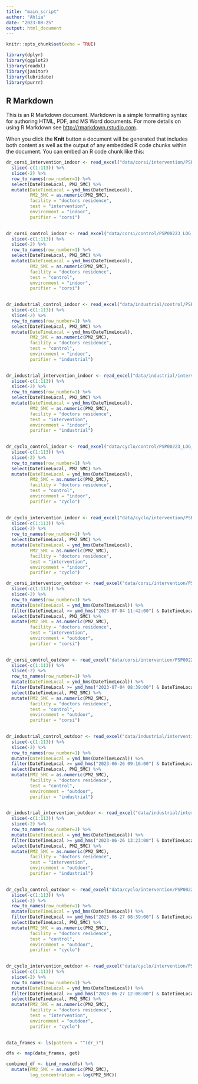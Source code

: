 ```yaml
---
title: "main_script"
author: "Ahlia"
date: "2023-08-25"
output: html_document
---
```


```r
knitr::opts_chunk$set(echo = TRUE)

library(dplyr)
library(ggplot2)
library(readxl)
library(janitor)
library(lubridate)
library(purrr)
```

## R Markdown

This is an R Markdown document. Markdown is a simple formatting syntax for authoring HTML, PDF, and MS Word documents. For more details on using R Markdown see <http://rmarkdown.rstudio.com>.

When you click the **Knit** button a document will be generated that includes both content as well as the output of any embedded R code chunks within the document. You can embed an R code chunk like this:

```r
dr_corsi_intervention_indoor <- read_excel("data/corsi/intervention/PSP00223_LOG_2023-07-04T18_46_33UTC_04_07_corsi_____----------.xls") %>%
  slice(-c(1:113)) %>%
  slice(-2) %>%
  row_to_names(row_number=1) %>%
  select(DateTimeLocal, PM2_5MC) %>%
  mutate(DateTimeLocal = ymd_hms(DateTimeLocal),
         PM2_5MC = as.numeric(PM2_5MC),
         facility = "doctors residence",
         test = "intervention",
         environment = "indoor",
         purifier = "corsi")
         
```
```r
dr_corsi_control_indoor <- read_excel("data/corsi/control/PSP00223_LOG_2023-07-04T15_24_07UTC_04_07_no_indoor_----------.xls") %>%
  slice(-c(1:113)) %>%
  slice(-2) %>%
  row_to_names(row_number=1) %>%
  select(DateTimeLocal, PM2_5MC) %>%
  mutate(DateTimeLocal = ymd_hms(DateTimeLocal),
         PM2_5MC = as.numeric(PM2_5MC),
         facility = "doctors residence",
         test = "control",
         environment = "indoor",
         purifier = "corsi")
         

```
```r
dr_industrial_control_indoor <- read_excel("data/industrial/control/PSP00223_LOG_2023-06-26T16_14_40UTC_---------------_----------.xls") %>%
  slice(-c(1:113)) %>%
  slice(-2) %>%
  row_to_names(row_number=1) %>%
  select(DateTimeLocal, PM2_5MC) %>%
  mutate(DateTimeLocal = ymd_hms(DateTimeLocal),
         PM2_5MC = as.numeric(PM2_5MC),
         facility = "doctors residence",
         test = "control",
         environment = "indoor",
         purifier = "industrial")
         

```
```r
dr_industrial_intervention_indoor <- read_excel("data/industrial/intervention/PSP00223_LOG_2023-06-26T20_21_20UTC_indoor_industri excel.xls") %>%
  slice(-c(1:113)) %>%
  slice(-2) %>%
  row_to_names(row_number=1) %>%
  select(DateTimeLocal, PM2_5MC) %>%
  mutate(DateTimeLocal = ymd_hms(DateTimeLocal),
         PM2_5MC = as.numeric(PM2_5MC),
         facility = "doctors residence",
         test = "intervention",
         environment = "indoor",
         purifier = "industrial")
         

```
```r
dr_cyclo_control_indoor <- read_excel("data/cyclo/control/PSP00223_LOG_2023-06-27T15_37_48UTC_27_6_indoor_no__----------.xls") %>%
  slice(-c(1:113)) %>%
  slice(-2) %>%
  row_to_names(row_number=1) %>%
  select(DateTimeLocal, PM2_5MC) %>%
  mutate(DateTimeLocal = ymd_hms(DateTimeLocal),
         PM2_5MC = as.numeric(PM2_5MC),
         facility = "doctors residence",
         test = "control",
         environment = "indoor",
         purifier = "cyclo")
         

```
```r
dr_cyclo_intervention_indoor <- read_excel("data/cyclo/intervention/PSP00223_LOG_2023-06-27T19_06_15UTC_27_06_cyclo_____----------.xls") %>%
  slice(-c(1:113)) %>%
  slice(-2) %>%
  row_to_names(row_number=1) %>%
  select(DateTimeLocal, PM2_5MC) %>%
  mutate(DateTimeLocal = ymd_hms(DateTimeLocal),
         PM2_5MC = as.numeric(PM2_5MC),
         facility = "doctors residence",
         test = "intervention",
         environment = "indoor",
         purifier = "cyclo")
```

```r
dr_corsi_intervention_outdoor <- read_excel("data/corsi/intervention/PSP00225_LOG_2023-07-04T15_37_41UTC_04_07_outdoor___----------.xls") %>%
  slice(-c(1:113)) %>%
  slice(-2) %>%
  row_to_names(row_number=1) %>%
  mutate(DateTimeLocal = ymd_hms(DateTimeLocal)) %>%
  filter(DateTimeLocal >= ymd_hms("2023-07-04 11:42:00") & DateTimeLocal <= ymd_hms("2023-07-04 15:24:00")) %>%
  select(DateTimeLocal, PM2_5MC) %>%
  mutate(PM2_5MC = as.numeric(PM2_5MC),
         facility = "doctors residence",
         test = "intervention",
         environment = "outdoor",
         purifier = "corsi")
         
```
```r
dr_corsi_control_outdoor <- read_excel("data/corsi/intervention/PSP00225_LOG_2023-07-04T15_37_41UTC_04_07_outdoor___----------.xls") %>%
  slice(-c(1:113)) %>%
  slice(-2) %>%
  row_to_names(row_number=1) %>%
  mutate(DateTimeLocal = ymd_hms(DateTimeLocal)) %>%
  filter(DateTimeLocal >= ymd_hms("2023-07-04 08:39:00") & DateTimeLocal <= ymd_hms("2023-07-04 11:41:00")) %>%
  select(DateTimeLocal, PM2_5MC) %>%
  mutate(PM2_5MC = as.numeric(PM2_5MC),
         facility = "doctors residence",
         test = "control",
         environment = "outdoor",
         purifier = "corsi")
         
```
```r
dr_industrial_control_outdoor <- read_excel("data/industrial/intervention/PSP00225_LOG_2023-06-26T16_24_16UTC_Outdoor_112_____----------.xls") %>%
  slice(-c(1:113)) %>%
  slice(-2) %>%
  row_to_names(row_number=1) %>%
  mutate(DateTimeLocal = ymd_hms(DateTimeLocal)) %>%
  filter(DateTimeLocal >= ymd_hms("2023-06-26 09:16:00") & DateTimeLocal <= ymd_hms("2023-06-26 13:13:00")) %>%
  select(DateTimeLocal, PM2_5MC) %>%
  mutate(PM2_5MC = as.numeric(PM2_5MC),
         facility = "doctors residence",
         test = "control",
         environment = "outdoor",
         purifier = "industrial")
         
```
```r
dr_industrial_intervention_outdoor <- read_excel("data/industrial/intervention/PSP00225_LOG_2023-06-26T16_24_16UTC_Outdoor_112_____----------.xls") %>%
  slice(-c(1:113)) %>%
  slice(-2) %>%
  row_to_names(row_number=1) %>%
  mutate(DateTimeLocal = ymd_hms(DateTimeLocal)) %>%
  filter(DateTimeLocal >= ymd_hms("2023-06-26 13:23:00") & DateTimeLocal <= ymd_hms("2023-06-26 15:32:00")) %>%
  select(DateTimeLocal, PM2_5MC) %>%
  mutate(PM2_5MC = as.numeric(PM2_5MC),
         facility = "doctors residence",
         test = "intervention",
         environment = "outdoor",
         purifier = "industrial")
         
```
```r
dr_cyclo_control_outdoor <- read_excel("data/cyclo/intervention/PSP00225_LOG_2023-06-27T15_42_50UTC_27_6_outdoor____----------.xls") %>%
  slice(-c(1:113)) %>%
  slice(-2) %>%
  row_to_names(row_number=1) %>%
  mutate(DateTimeLocal = ymd_hms(DateTimeLocal)) %>%
  filter(DateTimeLocal >= ymd_hms("2023-06-27 08:39:00") & DateTimeLocal <= ymd_hms("2023-06-27 11:38:00")) %>%
  select(DateTimeLocal, PM2_5MC) %>%
  mutate(PM2_5MC = as.numeric(PM2_5MC),
         facility = "doctors residence",
         test = "control",
         environment = "outdoor",
         purifier = "cyclo")
         
```
```r
dr_cyclo_intervention_outdoor <- read_excel("data/cyclo/intervention/PSP00225_LOG_2023-06-27T15_42_50UTC_27_6_outdoor____----------.xls") %>%
  slice(-c(1:113)) %>%
  slice(-2) %>%
  row_to_names(row_number=1) %>%
  mutate(DateTimeLocal = ymd_hms(DateTimeLocal)) %>%
  filter(DateTimeLocal >= ymd_hms("2023-06-27 12:08:00") & DateTimeLocal <= ymd_hms("2023-06-27 15:15:30")) %>%
  select(DateTimeLocal, PM2_5MC) %>%
  mutate(PM2_5MC = as.numeric(PM2_5MC),
         facility = "doctors residence",
         test = "intervention",
         environment = "outdoor",
         purifier = "cyclo")
         
```

```r

data_frames <- ls(pattern = "^(dr_)")

dfs <- map(data_frames, get)

combined_df <- bind_rows(dfs) %>%
  mutate(PM2_5MC = as.numeric(PM2_5MC),
         log_concentration = log(PM2_5MC))

```

